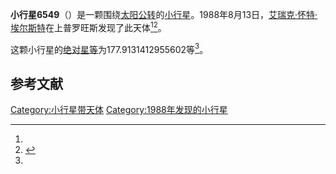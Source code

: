 {{Infobox planet
| bgcolour = #FFFFC0
| name = 6549 Skryabin
| symbol = 
| image = 
| caption = 
| discovery = yes
| discovery_ref = 
| discoverer = [[艾瑞克·怀特·埃尔斯特|艾瑞克·怀特·埃尔斯特]]
| discovery_site = [[上普罗旺斯|上普罗旺斯]] 
| discovered = 1988年8月13日
| designations = yes
| mp_name = 
| named_after = 
| alt_names = 1988 PX1/ 1992 YH5
| mp_category = [[主带小行星|主带小行星]]
| orbit_ref = <ref name="a">[http://ssd.jpl.nasa.gov/sbdb.cgi?sstr=6549 6549 Skryabin] {{Wayback|url=http://ssd.jpl.nasa.gov/sbdb.cgi?sstr=6549 |date=20140925002259 }}，小行星數據庫瀏覽器（JPL Small-Body Database Browser）－[[美国国家航空航天局|美国国家航空航天局]]喷气推进实验室</ref>
| epoch = 2456400.5 (2013年4月18日更新)
| aphelion = {{convert|2.652789647057696|AU|km|3|abbr=on|lk=out}}
| perihelion = {{convert|2.043910372023393|AU|km|3|abbr=on}}
| semimajor = {{convert|2.348350009540545|AU|km|3|abbr=on}}
| eccentricity = 0.129639805
| period = 1314.445751 [[日|日]]<br />3.6[[儒略年|儒略年]]
| avg_speed = 
| inclination = 7.055748974717043
| asc_node = 159.6533103411222
| mean_anomaly = 
| arg_peri = 177.9131412955602
| satellites = 
| physical_characteristics = yes
| dimensions = 
| mass = 
| density = 
| surface_grav = 
| escape_velocity = 
| sidereal_day = 
| axial_tilt = 
| pole_ecliptic_lat = 
| pole_ecliptic_lon = 
| albedo = 
| temperatures= 
| temp_name1 = 
| mean_temp_1 = 
| max_temp_1 = 
| temp_name2 = 
| max_temp_2 = 
| spectral_type = 
| abs_magnitude = 177.9131412955602
}}

'''小行星6549'''（{{lang-en|6549 Skryabin}}）是一颗围绕[[太阳|太阳]][[公转|公转]]的[[小行星|小行星]]。1988年8月13日，[[艾瑞克·怀特·埃尔斯特|艾瑞克·怀特·埃尔斯特]]在上普罗旺斯发现了此天体<ref name="a" /><ref>{{cite news|title=小行星列表|url=http://cfa-www.harvard.edu/iau/lists/NumberedMPs.txt|accessdate=2013-07-08|newspaper=哈佛大学|archive-date=2008-05-17|archive-url=https://web.archive.org/web/20080517010638/http://cfa-www.harvard.edu/iau/lists/NumberedMPs.txt|dead-url=no}}</ref>。

这颗小行星的[[绝对星等|绝对星等]]为177.9131412955602等<ref name="a" />。

==参考文献==
{{reflist}}
{{Minor Planet Number|[[小行星6548|小行星6548]]|[[小行星6550|小行星6550]]}}

{{小天体}}

[[Category:小行星带天体|Category:小行星带天体]]
[[Category:1988年发现的小行星|Category:1988年发现的小行星]]

{{asteroid-stub}}